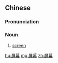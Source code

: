 ==Chinese==
{{zh-forms}}

===Pronunciation===
{{zh-pron
|m=píngmù
|c=ping4 mok6
|cat=n
}}

===Noun===
{{zh-noun}}

# [[screen]]
#: {{zh-x|他 修 電視 屏幕 和 電腦 屏幕。|He repairs television '''screens''' and computer '''screens'''.}}

{{zh-cat|Technology|Computing}}

[[hu:屏幕]]
[[mg:屏幕]]
[[zh:屏幕]]